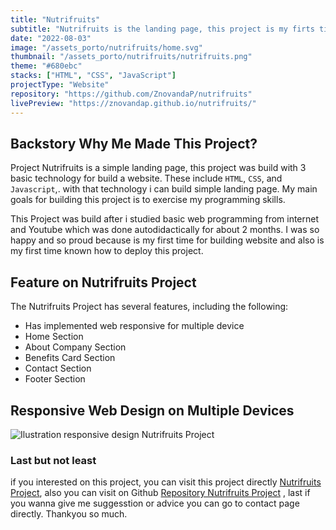 ```yaml
---
title: "Nutrifruits"
subtitle: "Nutrifruits is the landing page, this project is my firts time build project website just using HTML, CSS, JavaScript"
date: "2022-08-03"
image: "/assets_porto/nutrifruits/home.svg"
thumbnail: "/assets_porto/nutrifruits/nutrifruits.png"
theme: "#680ebc"
stacks: ["HTML", "CSS", "JavaScript"]
projectType: "Website"
repository: "https://github.com/ZnovandaP/nutrifruits"
livePreview: "https://znovandap.github.io/nutrifruits/"
---
```


## Backstory Why Me Made This Project?

Project Nutrifruits is a simple landing page, this project was build with 3 basic technology for build
a website. These include `HTML`, `CSS`, and `Javascript`,. with that technology i can build simple landing page. My main goals for building this project is to exercise my programming skills.

This Project was build after i studied basic web programming from internet and Youtube which was done
autodidactically for about 2 months. I was so happy and so proud because is my first time for building website and also is my first time known how to deploy this project.

## Feature on Nutrifruits Project

The Nutrifruits Project has several features, including the following:

- Has implemented web responsive for multiple device
- Home Section
- About Company Section
- Benefits Card Section
- Contact Section
- Footer Section

## Responsive Web Design on Multiple Devices

![Ilustration responsive design Nutrifruits Project](/assets_porto/nutrifruits/responsive.svg)

### Last but not least

if you interested on this project, you can visit this project directly [Nutrifruits Project](https://znovandap.github.io/nutrifruits/), also you can visit on Github [Repository Nutrifruits Project](https://github.com/ZnovandaP/nutrifruits) , last if you wanna give me suggesstion or advice you can go to contact page directly. Thankyou so much.
